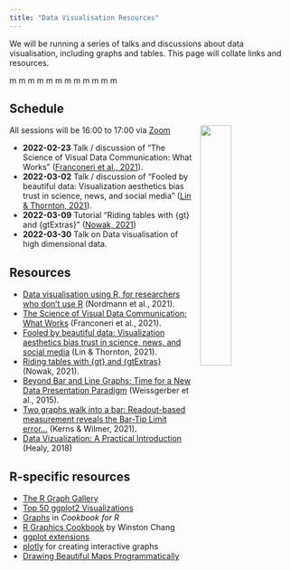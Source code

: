 ```yaml
---
title: "Data Visualisation Resources"
---
```


We will be running a series of talks and discussions about data visualisation, including graphs and tables. This page will collate links and resources.

<span class="red mm">m</span>
<span class="orange mm">m</span>
<span class="yellow mm">m</span>
<span class="green mm">m</span>
<span class="blue mm">m</span>
<span class="brown mm">m</span>
<span class="red mm">m</span>
<span class="orange mm">m</span>
<span class="yellow mm">m</span>
<span class="green mm">m</span>
<span class="blue mm">m</span>
<span class="brown mm">m</span>

## Schedule

![](images/scientific_paper_graph_quality.png){style="float: right; width: 33%; margin-left: 1em;"}

All sessions will be 16:00 to 17:00 via [Zoom](https://uofglasgow.zoom.us/j/94098494960)

* **2022-02-23** Talk / discussion of "The Science of Visual Data Communication: What Works" ([Franconeri et al., 2021](https://journals.sagepub.com/stoken/default+domain/10.1177%2F15291006211051956-FREE/full)). 
* **2022-03-02** Talk / discussion of "Fooled by beautiful data: Visualization aesthetics bias trust in science, news, and social media" ([Lin & Thornton, 2021](https://psyarxiv.com/dnr9s/)).
* **2022-03-09** Tutorial "Riding tables with {gt} and {gtExtras}" ([Nowak, 2021](https://bjnnowak.netlify.app/2021/10/04/r-beautiful-tables-with-gt-and-gtextras/))
* **2022-03-30** Talk on Data visualisation of high dimensional data.

## Resources

* [Data visualisation using R, for researchers who don't use R](https://psyarxiv.com/4huvw/) (Nordmann et al., 2021).
* [The Science of Visual Data Communication: What Works](https://journals.sagepub.com/stoken/default+domain/10.1177%2F15291006211051956-FREE/full) (Franconeri et al., 2021).
* [Fooled by beautiful data: Visualization aesthetics bias trust in science, news, and social media](https://psyarxiv.com/dnr9s/) (Lin & Thornton, 2021).
* [Riding tables with {gt} and {gtExtras}](https://bjnnowak.netlify.app/2021/10/04/r-beautiful-tables-with-gt-and-gtextras/) (Nowak, 2021).
* [Beyond Bar and Line Graphs: Time for a New Data Presentation Paradigm](https://journals.plos.org/plosbiology/article?id=10.1371/journal.pbio.1002128) (Weissgerber et al., 2015).
* [Two graphs walk into a bar: Readout-based measurement reveals the Bar-Tip Limit error...](https://jov.arvojournals.org/article.aspx?articleid=2778118) (Kerns & Wilmer, 2021). 
* [Data Vizualization: A Practical Introduction](http://socviz.co/) (Healy, 2018)

## R-specific resources

* [The R Graph Gallery](http://www.r-graph-gallery.com/)
* [Top 50 ggplot2 Visualizations](http://r-statistics.co/Top50-Ggplot2-Visualizations-MasterList-R-Code.html)
* [Graphs](http://www.cookbook-r.com/Graphs) in *Cookbook for R*
* [R Graphics Cookbook](http://www.cookbook-r.com/Graphs/) by Winston Chang
* [ggplot extensions](https://www.ggplot2-exts.org/)
* [plotly](https://plot.ly/ggplot2/) for creating interactive graphs
* [Drawing Beautiful Maps Programmatically](https://r-spatial.org/r/2018/10/25/ggplot2-sf.html)
